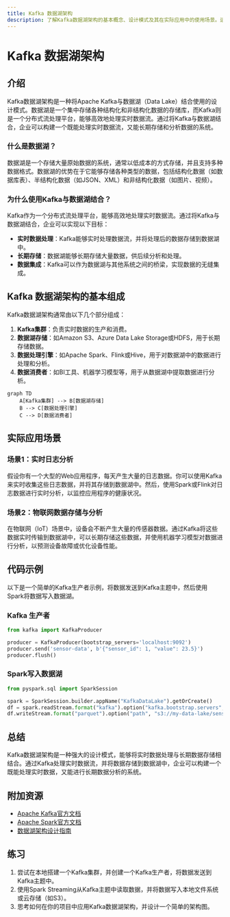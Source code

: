 ```yaml
---
title: Kafka 数据湖架构
description: 了解Kafka数据湖架构的基本概念、设计模式及其在实际应用中的使用场景。适合初学者学习如何将Kafka与数据湖结合使用。
---
```


# Kafka 数据湖架构

## 介绍

Kafka数据湖架构是一种将Apache Kafka与数据湖（Data Lake）结合使用的设计模式。数据湖是一个集中存储各种结构化和非结构化数据的存储库，而Kafka则是一个分布式流处理平台，能够高效地处理实时数据流。通过将Kafka与数据湖结合，企业可以构建一个既能处理实时数据流，又能长期存储和分析数据的系统。

### 什么是数据湖？

数据湖是一个存储大量原始数据的系统，通常以低成本的方式存储，并且支持多种数据格式。数据湖的优势在于它能够存储各种类型的数据，包括结构化数据（如数据库表）、半结构化数据（如JSON、XML）和非结构化数据（如图片、视频）。

### 为什么使用Kafka与数据湖结合？

Kafka作为一个分布式流处理平台，能够高效地处理实时数据流。通过将Kafka与数据湖结合，企业可以实现以下目标：

- **实时数据处理**：Kafka能够实时处理数据流，并将处理后的数据存储到数据湖中。
- **长期存储**：数据湖能够长期存储大量数据，供后续分析和处理。
- **数据集成**：Kafka可以作为数据湖与其他系统之间的桥梁，实现数据的无缝集成。

## Kafka 数据湖架构的基本组成

Kafka数据湖架构通常由以下几个部分组成：

1. **Kafka集群**：负责实时数据的生产和消费。
2. **数据湖存储**：如Amazon S3、Azure Data Lake Storage或HDFS，用于长期存储数据。
3. **数据处理引擎**：如Apache Spark、Flink或Hive，用于对数据湖中的数据进行处理和分析。
4. **数据消费者**：如BI工具、机器学习模型等，用于从数据湖中提取数据进行分析。

```mermaid
graph TD
    A[Kafka集群] --> B[数据湖存储]
    B --> C[数据处理引擎]
    C --> D[数据消费者]
```

## 实际应用场景

### 场景1：实时日志分析

假设你有一个大型的Web应用程序，每天产生大量的日志数据。你可以使用Kafka来实时收集这些日志数据，并将其存储到数据湖中。然后，使用Spark或Flink对日志数据进行实时分析，以监控应用程序的健康状况。

### 场景2：物联网数据存储与分析

在物联网（IoT）场景中，设备会不断产生大量的传感器数据。通过Kafka将这些数据实时传输到数据湖中，可以长期存储这些数据，并使用机器学习模型对数据进行分析，以预测设备故障或优化设备性能。

## 代码示例

以下是一个简单的Kafka生产者示例，将数据发送到Kafka主题中，然后使用Spark将数据写入数据湖。

### Kafka 生产者

```python
from kafka import KafkaProducer

producer = KafkaProducer(bootstrap_servers='localhost:9092')
producer.send('sensor-data', b'{"sensor_id": 1, "value": 23.5}')
producer.flush()
```

### Spark写入数据湖

```python
from pyspark.sql import SparkSession

spark = SparkSession.builder.appName("KafkaDataLake").getOrCreate()
df = spark.readStream.format("kafka").option("kafka.bootstrap.servers", "localhost:9092").option("subscribe", "sensor-data").load()
df.writeStream.format("parquet").option("path", "s3://my-data-lake/sensor-data").start().awaitTermination()
```

## 总结

Kafka数据湖架构是一种强大的设计模式，能够将实时数据处理与长期数据存储相结合。通过Kafka处理实时数据流，并将数据存储到数据湖中，企业可以构建一个既能处理实时数据，又能进行长期数据分析的系统。

## 附加资源

- [Apache Kafka官方文档](https://kafka.apache.org/documentation/)
- [Apache Spark官方文档](https://spark.apache.org/docs/latest/)
- [数据湖架构设计指南](https://aws.amazon.com/big-data/datalakes-and-analytics/what-is-a-data-lake/)

## 练习

1. 尝试在本地搭建一个Kafka集群，并创建一个Kafka生产者，将数据发送到Kafka主题中。
2. 使用Spark Streaming从Kafka主题中读取数据，并将数据写入本地文件系统或云存储（如S3）。
3. 思考如何在你的项目中应用Kafka数据湖架构，并设计一个简单的架构图。